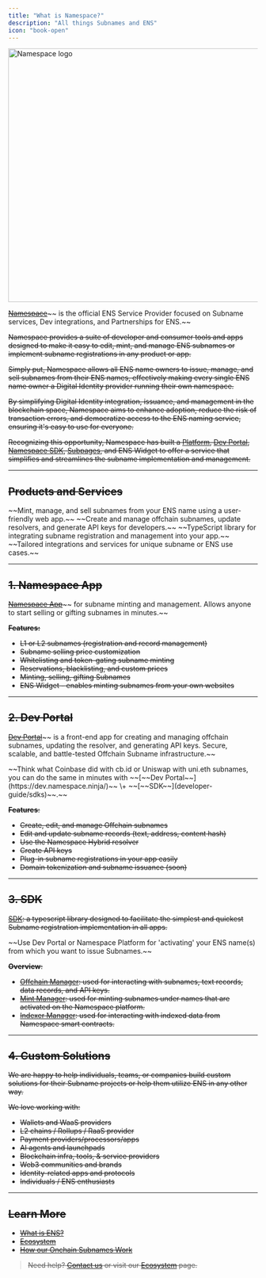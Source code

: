 ```yaml
---
title: "What is Namespace?"
description: "All things Subnames and ENS"
icon: "book-open"
---
```


<img
  src="assets/namespace.png"
  alt="Namespace logo"
  width="512"
/>

[~~Namespace~~](https://namespace.ninja/)~~ is the official ENS Service Provider focused on Subname services, Dev integrations, and Partnerships for ENS.~~

~~Namespace provides a suite of developer and consumer tools and apps designed to make it easy to edit, mint, and manage ENS subnames or implement subname registrations in any product or app.~~

~~Simply put, Namespace allows all ENS name owners to issue, manage, and sell subnames from their ENS names, effectively making every single ENS name owner a Digital Identity provider running their own namespace.~~

~~By simplifying Digital Identity integration, issuance, and management in the blockchain space, Namespace aims to enhance adoption, reduce the risk of transaction errors, and democratize access to the ENS naming service, ensuring it's easy to use for everyone.~~

~~Recognizing this opportunity, Namespace has built a ~~[~~Platform~~](https://app.namespace.ninja/)~~, ~~[~~Dev Portal~~](https://dev.namespace.ninja/)~~, ~~[~~Namespace SDK~~](developer-guide/sdks)~~, ~~[~~Subpages~~](https://github.com/thenamespace/subpages)~~, and ENS Widget to offer a service that simplifies and streamlines the subname implementation and management.~~

---

## ~~Products and Services~~

<CardGroup cols={2}>
  <Card title="Namespace App" icon="desktop" href="/user-guide/app">
    ~~Mint, manage, and sell subnames from your ENS name using a user-friendly web app.~~
  </Card>
  <Card title="Dev Portal" icon="terminal" href="/user-guide/dev-portal">
    ~~Create and manage offchain subnames, update resolvers, and generate API keys for developers.~~
  </Card>
  <Card title="SDK" icon="code" href="/developer-guide/sdks/introduction">
    ~~TypeScript library for integrating subname registration and management into your app.~~
  </Card>
  <Card title="Custom Solutions" icon="puzzle" href="/overview/ecosystem">
    ~~Tailored integrations and services for unique subname or ENS use cases.~~
  </Card>
</CardGroup>

---

## ~~1. Namespace App~~

[~~Namespace App~~](https://app.namespace.ninja/)~~ for subname minting and management. Allows anyone to start selling or gifting subnames in minutes.~~

**~~Features:~~**

- ~~L1 or L2 subnames (registration and record management)~~
- ~~Subname selling price customization~~
- ~~Whitelisting and token-gating subname minting~~
- ~~Reservations, blacklisting, and custom prices~~
- ~~Minting, selling, gifting Subnames~~
- ~~ENS Widget - enables minting subnames from your own websites~~

---

## ~~2. Dev Portal~~

[~~Dev Portal~~](https://dev.namespace.ninja/)~~ is a front-end app for creating and managing offchain subnames, updating the resolver, and generating API keys. Secure, scalable, and battle-tested Offchain Subname infrastructure.~~

<Info>
  ~~Think what Coinbase did with cb.id or Uniswap with uni.eth subnames, you can
  do the same in minutes with ~~[~~Dev Portal~~](https://dev.namespace.ninja/)~~ \+
  ~~[~~SDK~~](developer-guide/sdks)~~.~~
</Info>

**~~Features~~**~~:~~

- ~~Create, edit, and manage Offchain subnames~~
- ~~Edit and update subname records (text, address, content hash)~~
- ~~Use the Namespace Hybrid resolver~~
- ~~Create API keys~~
- ~~Plug-in subname registrations in your app easily~~
- ~~Domain tokenization and subname issuance (soon)~~

---

## ~~3. SDK~~

[~~SDK~~](developer-guide/sdks)~~: a typescript library designed to facilitate the simplest and quickest Subname registration implementation in all apps.~~

<Info>
  ~~Use Dev Portal or Namespace Platform for 'activating' your ENS name(s) from
  which you want to issue Subnames.~~
</Info>

**~~Overview~~**~~:~~

- [~~Offchain Manager~~](developer-guide/sdks/offchain-manager)~~: used for interacting with subnames, text records, data records, and API keys.~~
- [~~Mint Manager~~](developer-guide/sdks/mint-manager)~~: used for minting subnames under names that are activated on the Namespace platform.~~
- [~~Indexer Manager~~](developer-guide/sdks/indexer-manager)~~: used for interacting with indexed data from Namespace smart contracts.~~

---

## ~~4. Custom Solutions~~

~~We are happy to help individuals, teams, or companies build custom solutions for their Subname projects or help them utilize ENS in any other way.~~

~~We love working with:~~

- ~~Wallets and WaaS providers~~
- ~~L2 chains / Rollups / RaaS provider~~
- ~~Payment providers/processors/apps~~
- ~~AI agents and launchpads~~
- ~~Blockchain infra, tools, & service providers~~
- ~~Web3 communities and brands~~
- ~~Identity-related apps and protocols~~
- ~~Individuals / ENS enthusiasts~~

---

## ~~Learn More~~

- [~~What is ENS?~~](overview/what-is-ens)
- [~~Ecosystem~~](overview/ecosystem)
- [~~How our Onchain Subnames Work~~](overview/namespace-onchain-subnames)

> ~~Need help? ~~[~~Contact us~~](mailto:hello@namespace.ninja)~~ or visit our ~~[~~Ecosystem~~](overview/ecosystem)~~ page.~~